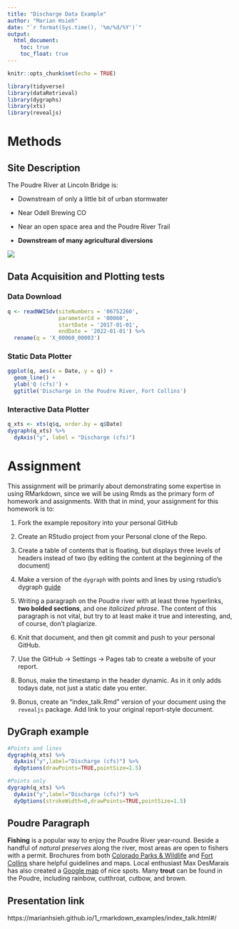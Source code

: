 ```yaml
---
title: "Discharge Data Example"
author: "Marian Hsieh"
date: "`r format(Sys.time(), '%m/%d/%Y')`"
output:
  html_document:
    toc: true
    toc_float: true
---
```


```r
knitr::opts_chunk$set(echo = TRUE)

library(tidyverse)
library(dataRetrieval)
library(dygraphs)
library(xts)
library(revealjs)
```

# Methods

## Site Description

The Poudre River at Lincoln Bridge is:

  - Downstream of only a little bit of urban stormwater
  
  - Near Odell Brewing CO
  
  - Near an open space area and the Poudre River Trail
  
  - **Downstream of many agricultural diversions**

![](https://waterdata.usgs.gov/nwisweb/local/state/co/text/pics/06752260big.jpg)

## Data Acquisition and Plotting tests

### Data Download
```r
q <- readNWISdv(siteNumbers = '06752260',
                parameterCd = '00060',
                startDate = '2017-01-01',
                endDate = '2022-01-01') %>%
  rename(q = 'X_00060_00003')
```

### Static Data Plotter
```r
ggplot(q, aes(x = Date, y = q)) + 
  geom_line() + 
  ylab('Q (cfs)') + 
  ggtitle('Discharge in the Poudre River, Fort Collins')
```

### Interactive Data Plotter
```r
q_xts <- xts(q$q, order.by = q$Date)
dygraph(q_xts) %>%
  dyAxis("y", label = "Discharge (cfs)") 
```


# Assignment
This assignment will be primarily about demonstrating some expertise in using
RMarkdown, since we will be using Rmds as the primary form of homework and 
assignments. With that in mind, your assignment for this homework is to:

1) Fork the example repository into your personal GitHub

2) Create an RStudio project from your Personal clone of the Repo. 

3) Create a table of contents that is floating, but displays three levels of
headers instead of two (by editing the content at the beginning of the document)

4) Make a version of the `dygraph` with points and lines by using rstudio's
dygraph [guide](https://rstudio.github.io/dygraphs/)

5) Writing a paragraph on the Poudre river with at least three hyperlinks,
**two bolded sections**, and one *italicized phrase*. The content of this paragraph
is not vital, but try to at least make it true and interesting, and, of course,
don't plagiarize. 

6) Knit that document, and then git commit and push to your personal GitHub.

7) Use the GitHub -> Settings -> Pages tab to create a website of your report.

8) Bonus, make the timestamp in the header dynamic. As in it only adds
todays date, not just a static date you enter. 

9) Bonus, create an "index_talk.Rmd" version of your document using the
`revealjs` package. Add link to your original report-style document. 

## DyGraph example
```r
#Points and lines
dygraph(q_xts) %>%
  dyAxis("y",label="Discharge (cfs)") %>%
  dyOptions(drawPoints=TRUE,pointSize=1.5)

#Points only
dygraph(q_xts) %>%
  dyAxis("y",label="Discharge (cfs)") %>%
  dyOptions(strokeWidth=0,drawPoints=TRUE,pointSize=1.5)
```

## Poudre Paragraph
**Fishing** is a popular way to enjoy the Poudre River year-round. Beside a handful of *natural preserves* along the river, most areas are open to fishers with a permit. Brochures from both [Colorado Parks & Wildlife](https://cpw.state.co.us/learn/Maps/CPW_FishingThePoudreCanyonBrochure.pdf) and [Fort Collins](https://www.fcgov.com/naturalareas/pdf/fishing-brochure16.pdf) share helpful guidelines and maps. Local enthusiast Max DesMarais has also created a [Google map](https://www.google.com/maps/d/u/0/viewer?mid=183f1Ysk7y0pSBDv2nHQmlKWEmnnktagH&ll=40.52056167068769%2C-105.41546394820773&z=9) of nice spots. Many **trout** can be found in the Poudre, including rainbow, cutthroat, cutbow, and brown.

## Presentation link
https://marianhsieh.github.io/1_rmarkdown_examples/index_talk.html#/



